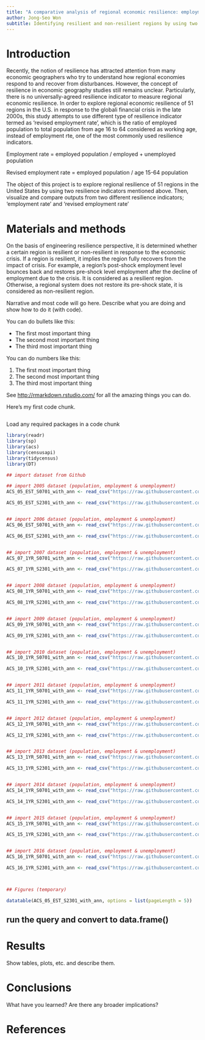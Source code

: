 ```yaml
---
title: "A comparative analysis of regional economic resilience: employment rate and revised employment rate"
author: Jong-Seo Won
subtitle: Identifying resilient and non-resilient regions by using two different resilience indicators 
---
```


# Introduction
Recently, the notion of resilience has attracted attention from many economic geographers who try to understand how regional economies respond to and recover from disturbances. However, the concept of resilience in economic geography studies still remains unclear. Particularly, there is no universally-agreed resilience indicator to measure regional economic resilience.
In order to explore regional economic resilience of 51 regions in the U.S. in response to the globali financial crisis in the late 2000s, this study attempts to use different type of resilience indicator termed as 'revised employment rate', which is the ratio of employed population to total population from age 16 to 64 considered as working age, instead of employment rte, one of the most commonly used resilience indicators.


Employment rate = employed population / employed + unemployed population

Revised employment rate = employed population / age 15-64 population


The object of this project is to  explore regional resilience of 51 regions in the United States  by using two resilience indicators mentioned above. Then, visualize and compare outputs from two different resilience indicators; 'employment rate' and 'revised employment rate'



# Materials and methods
On the basis of engineering resilience perspective, it is determined whether a certain region is resilient or non-resilient in response to the economic crisis. If a region is resilient, it implies the region fully recovers from the impact of crisis. For example, a region's post-shock employment level bounces back and restores pre-shock level employment after the decline of employment due to the crisis. It is considered as a resilient region. Otherwise, a regional system does not restore its pre-shock state, it is considered as non-resilient region.



Narrative and most code will go here.  Describe what you are doing and show how to do it (with code).

You can do bullets like this:

* The first most important thing
* The second most important thing
* The third most important thing

You can do numbers like this:

1. The first most important thing
2. The second most important thing
3. The third most important thing

See [http://rmarkdown.rstudio.com/](http://rmarkdown.rstudio.com/) for all the amazing things you can do.


Here's my first code chunk.
```r


```

Load any required packages in a code chunk

```r
library(readr)
library(sp)
library(acs)
library(censusapi)
library(tidycensus)
library(DT)


```




```r
## import dataset from Github

## import 2005 dataset (population, employment & unemployment)
ACS_05_EST_S0701_with_ann <- read_csv("https://raw.githubusercontent.com/jongseow/RDataScience_Project/master/data_project/ACS_05_EST_S0701_with_ann.csv")

ACS_05_EST_S2301_with_ann <- read_csv("https://raw.githubusercontent.com/jongseow/RDataScience_Project/master/data_project/ACS_05_EST_S2301_with_ann.csv")


## import 2006 dataset (population, employment & unemployment)
ACS_06_EST_S0701_with_ann <- read_csv("https://raw.githubusercontent.com/jongseow/RDataScience_Project/master/data_project/ACS_06_EST_S0701_with_ann.csv")

ACS_06_EST_S2301_with_ann <- read_csv("https://raw.githubusercontent.com/jongseow/RDataScience_Project/master/data_project/ACS_06_EST_S2301_with_ann.csv")


## import 2007 dataset (population, employment & unemployment)
ACS_07_1YR_S0701_with_ann <- read_csv("https://raw.githubusercontent.com/jongseow/RDataScience_Project/master/data_project/ACS_07_1YR_S0701_with_ann.csv")

ACS_07_1YR_S2301_with_ann <- read_csv("https://raw.githubusercontent.com/jongseow/RDataScience_Project/master/data_project/ACS_07_1YR_S2301_with_ann.csv")


## import 2008 dataset (population, employment & unemployment)
ACS_08_1YR_S0701_with_ann <- read_csv("https://raw.githubusercontent.com/jongseow/RDataScience_Project/master/data_project/ACS_08_1YR_S0701_with_ann.csv")

ACS_08_1YR_S2301_with_ann <- read_csv("https://raw.githubusercontent.com/jongseow/RDataScience_Project/master/data_project/ACS_08_1YR_S2301_with_ann.csv")


## import 2009 dataset (population, employment & unemployment)
ACS_09_1YR_S0701_with_ann <- read_csv("https://raw.githubusercontent.com/jongseow/RDataScience_Project/master/data_project/ACS_09_1YR_S0701_with_ann.csv")

ACS_09_1YR_S2301_with_ann <- read_csv("https://raw.githubusercontent.com/jongseow/RDataScience_Project/master/data_project/ACS_09_1YR_S2301_with_ann.csv")


## import 2010 dataset (population, employment & unemployment)
ACS_10_1YR_S0701_with_ann <- read_csv("https://raw.githubusercontent.com/jongseow/RDataScience_Project/master/data_project/ACS_10_1YR_S0701_with_ann.csv")

ACS_10_1YR_S2301_with_ann <- read_csv("https://raw.githubusercontent.com/jongseow/RDataScience_Project/master/data_project/ACS_10_1YR_S2301_with_ann.csv")


## import 2011 dataset (population, employment & unemployment)
ACS_11_1YR_S0701_with_ann <- read_csv("https://raw.githubusercontent.com/jongseow/RDataScience_Project/master/data_project/ACS_11_1YR_S0701_with_ann.csv")

ACS_11_1YR_S2301_with_ann <- read_csv("https://raw.githubusercontent.com/jongseow/RDataScience_Project/master/data_project/ACS_11_1YR_S2301_with_ann.csv")


## import 2012 dataset (population, employment & unemployment)
ACS_12_1YR_S0701_with_ann <- read_csv("https://raw.githubusercontent.com/jongseow/RDataScience_Project/master/data_project/ACS_12_1YR_S0701_with_ann.csv")

ACS_12_1YR_S2301_with_ann <- read_csv("https://raw.githubusercontent.com/jongseow/RDataScience_Project/master/data_project/ACS_12_1YR_S2301_with_ann.csv")


## import 2013 dataset (population, employment & unemployment)
ACS_13_1YR_S0701_with_ann <- read_csv("https://raw.githubusercontent.com/jongseow/RDataScience_Project/master/data_project/ACS_13_1YR_S0701_with_ann.csv")

ACS_13_1YR_S2301_with_ann <- read_csv("https://raw.githubusercontent.com/jongseow/RDataScience_Project/master/data_project/ACS_13_1YR_S2301_with_ann.csv")


## import 2014 dataset (population, employment & unemployment)
ACS_14_1YR_S0701_with_ann <- read_csv("https://raw.githubusercontent.com/jongseow/RDataScience_Project/master/data_project/ACS_14_1YR_S0701_with_ann.csv")

ACS_14_1YR_S2301_with_ann <- read_csv("https://raw.githubusercontent.com/jongseow/RDataScience_Project/master/data_project/ACS_14_1YR_S2301_with_ann.csv")


## import 2015 dataset (population, employment & unemployment)
ACS_15_1YR_S0701_with_ann <- read_csv("https://raw.githubusercontent.com/jongseow/RDataScience_Project/master/data_project/ACS_15_1YR_S0701_with_ann.csv")

ACS_15_1YR_S2301_with_ann <- read_csv("https://raw.githubusercontent.com/jongseow/RDataScience_Project/master/data_project/ACS_15_1YR_S2301_with_ann.csv")


## import 2016 dataset (population, employment & unemployment)
ACS_16_1YR_S0701_with_ann <- read_csv("https://raw.githubusercontent.com/jongseow/RDataScience_Project/master/data_project/ACS_16_1YR_S0701_with_ann.csv")

ACS_16_1YR_S2301_with_ann <- read_csv("https://raw.githubusercontent.com/jongseow/RDataScience_Project/master/data_project/ACS_16_1YR_S2301_with_ann.csv")



## Figures (temporary)

datatable(ACS_05_EST_S2301_with_ann, options = list(pageLength = 5))
```





## run the query and convert to data.frame()



# Results

Show tables, plots, etc. and describe them.

# Conclusions

What have you learned?  Are there any broader implications?

# References

